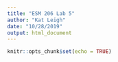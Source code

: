 ```yaml
---
title: "ESM 206 Lab 5"
author: "Kat Leigh"
date: "10/28/2019"
output: html_document
---
```


```r
knitr::opts_chunk$set(echo = TRUE)
```

